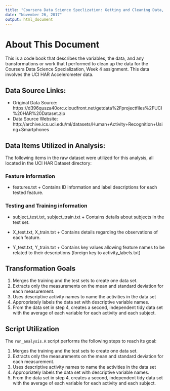 ```yaml
---
title: "Coursera Data Science Speclization: Getting and Cleaning Data, Week 4 Project"
date: "November 26, 2017"
output: html_document
---
```


# About This Document

This is a code book that describes the variables, the data, and any transformations or work that I performed to clean up the data for the Coursera Data Science Specialization, Week 4 assignment. This data involves the UCI HAR Accelerometer data.

## Data Source Links:
* Original Data Source: https://d396qusza40orc.cloudfront.net/getdata%2Fprojectfiles%2FUCI%20HAR%20Dataset.zip
* Data Source Website: http://archive.ics.uci.edu/ml/datasets/Human+Activity+Recognition+Using+Smartphones

## Data Items Utilized in Analysis:

The following items in the raw dataset were utilized for this analysis, all located in the UCI HAR Dataset directory:

### Feature information
* features.txt
      + Contains ID information and label descriptions for each tested feature.

### Testing and Training information
* subject\_test.txt, subject\_train.txt
      + Contains details about subjects in the test set.

* X\_test.txt, X\_train.txt
      + Contains details regarding the observations of each feature.

* Y\_test.txt, Y\_train.txt
      + Contains key values allowing feature names to be related to their descriptions (foreign key to activity_labels.txt)

## Transformation Goals

1. Merges the training and the test sets to create one data set.
2. Extracts only the measurements on the mean and standard deviation for each measurement.
3. Uses descriptive activity names to name the activities in the data set
4. Appropriately labels the data set with descriptive variable names.
5. From the data set in step 4, creates a second, independent tidy data set with the average of each variable for each activity and each subject.

## Script Utilization

The ```run_analysis.R``` script performs the following steps to reach its goal:

1. Merges the training and the test sets to create one data set.
2. Extracts only the measurements on the mean and standard deviation for each measurement.
3. Uses descriptive activity names to name the activities in the data set
4. Appropriately labels the data set with descriptive variable names.
5. From the data set in step 4, creates a second, independent tidy data set with the average of each variable for each activity and each subject.
